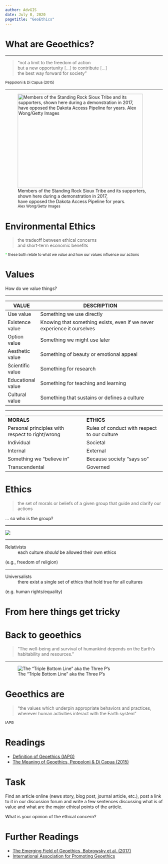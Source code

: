 ```yaml
---
author: AdvGIS
date: July 8, 2020
pagetitle: "GeoEthics"
---
```


# What are Geoethics?

***

> "not a limit to the freedom of action<br />but a new opportunity <span style="color:gray">[...]</span> to contribute <span style="color:gray">[...]</span><br />the best way forward for society"

<small>Peppoloni & Di Capua (2015)</small>

***

![Members of the Standing Rock Sioux Tribe and its supporters,<br />shown here during a demonstration in 2017,<br />have opposed the Dakota Access Pipeline for years.<br /><small>Alex Wong/Getty Images</small>](img/getty_wong.jpg){width=400 height=300}

# Environmental Ethics

> the tradeoff between <span class="fragment highlight-green">ethical concerns</span><br />and short-term <span class="fragment highlight-green">economic benefits</span>

<p></p>

<div class="fragment">
<small><span style="color:#17ff2e">\*</span> these both relate to what we _value_ and how our values influence our actions</small>
</div>

# Values

How do we value things?

***

| VALUE | DESCRIPTION |
|--|--------|
| Use value | Something we use directly  |
| Existence value | Knowing that something exists, even if we never experience it ourselves |
| Option value | Something we might use later |
| Aesthetic value | Something of beauty or emotional appeal |
| Scientific value  | Something for research |
| Educational value | Something for teaching and learning |
| Cultural value | Something that sustains or defines a culture |

***

|  |  |
|--|--|
| __MORALS__ | __ETHICS__ |
| Personal principles with respect to right/wrong | <span class="fragment">Rules of conduct with respect to our culture</span> |
| <span class="fragment">Individual</span> | <span class="fragment">Societal</span> |
| <span class="fragment">Internal</span> | <span class="fragment">External</span> |
| <span class="fragment">Something we "believe in"</span> | <span class="fragment">Because society "says so"</span> |
| <span class="fragment">Transcendental</span> | <span class="fragment">Governed</span> |

# Ethics

> the set of morals or beliefs <span class="fragment highlight-green">of a given group</span> that guide and clarify our actions

<div class="fragment">
... so who is the group?
</div>

***

![](img/morals.png)

***

Relativists
:   each culture _should_ be allowed their own ethics

<div class="fragment">
(e.g., freedom of religion)
</div>

***

Universalists
:   there exist a single set of ethics that hold true for all cultures

<div class="fragment">
(e.g. human rights/equality)
</div>

# From here things get tricky



# Back to geoethics

> "The well-being and survival of humankind depends on the Earth's habitability and resources."

***

![The "Triple Bottom Line" aka the Three P's](img/ven-diagram.jpg)

# Geoethics are

> "the values which underpin appropriate behaviors and practices, wherever human activities interact with the Earth system"

<small>IAPG</small>

# Readings

- [Definition of Geoethics (IAPG)](http://www.geoethics.org/definition)
- [The Meaning of Geoethics, Peppoloni & Di Capua (2015)](http://www.geoethics.org/articles-geoethics#comp-ijx091vi)


# Task

<div style="text-align:left">
Find an article online (news story, blog post, journal article, etc.), post a link to it in our discussion forum and write a few sentences discussing what is of value and what are the major ethical points of the article.

What is your opinion of the ethical concern?
</div>

# Further Readings

- [The Emerging Field of Geoethics, Bobrowsky et al. (2017)](http://www.geoethics.org/articles-geoethics#comp-jjfx3jvm)
- [International Association for Promoting Geoethics](http://www.geoethics.org/)
